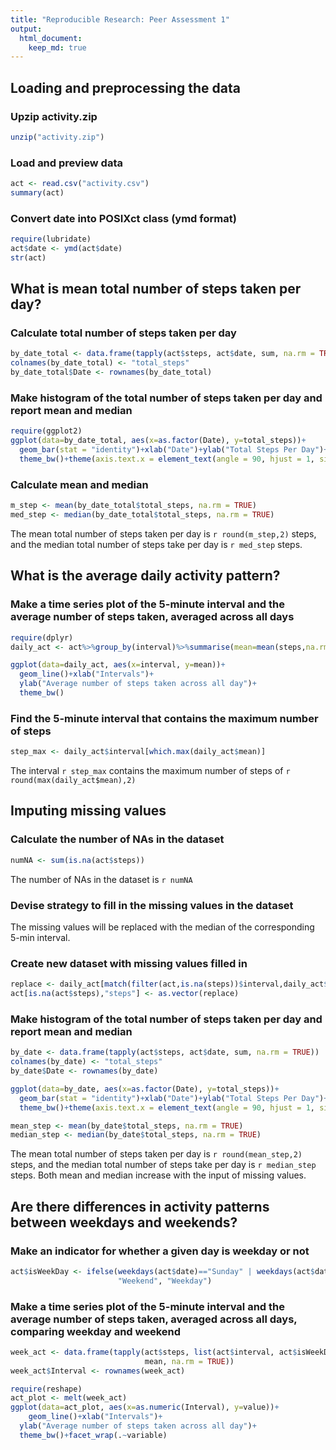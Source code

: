 ```yaml
---
title: "Reproducible Research: Peer Assessment 1"
output: 
  html_document:
    keep_md: true
---
```



## Loading and preprocessing the data
### Upzip activity.zip 

``` r
unzip("activity.zip")

```

### Load and preview data
``` r
act <- read.csv("activity.csv")
summary(act)
```

### Convert date into POSIXct class (ymd format)
```r
require(lubridate)
act$date <- ymd(act$date)
str(act)
```

## What is mean total number of steps taken per day?

### Calculate total number of steps taken per day
``` r
by_date_total <- data.frame(tapply(act$steps, act$date, sum, na.rm = TRUE))
colnames(by_date_total) <- "total_steps"
by_date_total$Date <- rownames(by_date_total)
```

### Make histogram of the total number of steps taken per day and report mean and median
``` r
require(ggplot2)
ggplot(data=by_date_total, aes(x=as.factor(Date), y=total_steps))+
  geom_bar(stat = "identity")+xlab("Date")+ylab("Total Steps Per Day")+
  theme_bw()+theme(axis.text.x = element_text(angle = 90, hjust = 1, size = 9))
```

### Calculate mean and median
```r
m_step <- mean(by_date_total$total_steps, na.rm = TRUE)
med_step <- median(by_date_total$total_steps, na.rm = TRUE)
```
The mean total number of steps taken per day is `r round(m_step,2)` steps, and 
the median total number of steps take per day is `r med_step` steps.

## What is the average daily activity pattern?

### Make a time series plot of the 5-minute interval and the average number of steps taken, averaged across all days
```r
require(dplyr)
daily_act <- act%>%group_by(interval)%>%summarise(mean=mean(steps,na.rm=TRUE))

ggplot(data=daily_act, aes(x=interval, y=mean))+
  geom_line()+xlab("Intervals")+
  ylab("Average number of steps taken across all day")+
  theme_bw()
```

### Find the 5-minute interval that contains the maximum number of steps
```r
step_max <- daily_act$interval[which.max(daily_act$mean)]
```
The interval `r step_max` contains the maximum number of steps of `r round(max(daily_act$mean),2)`

## Imputing missing values

### Calculate the number of NAs in the dataset
```r
numNA <- sum(is.na(act$steps))
```
The number of NAs in the dataset is `r numNA`

### Devise strategy to fill in the missing values in the dataset
The missing values will be replaced with the median of the corresponding 5-min interval.

### Create new dataset with missing values filled in
```r
replace <- daily_act[match(filter(act,is.na(steps))$interval,daily_act$interval),"mean"]
act[is.na(act$steps),"steps"] <- as.vector(replace)
```

### Make histogram of the total number of steps taken per day and report mean and median
``` r
by_date <- data.frame(tapply(act$steps, act$date, sum, na.rm = TRUE))
colnames(by_date) <- "total_steps"
by_date$Date <- rownames(by_date)

ggplot(data=by_date, aes(x=as.factor(Date), y=total_steps))+
  geom_bar(stat = "identity")+xlab("Date")+ylab("Total Steps Per Day")+
  theme_bw()+theme(axis.text.x = element_text(angle = 90, hjust = 1, size = 9))

mean_step <- mean(by_date$total_steps, na.rm = TRUE)
median_step <- median(by_date$total_steps, na.rm = TRUE)
```
The mean total number of steps taken per day is `r round(mean_step,2)` steps, and 
the median total number of steps take per day is `r median_step` steps.
Both mean and median increase with the input of missing values.

## Are there differences in activity patterns between weekdays and weekends?

### Make an indicator for whether a given day is weekday or not
```r
act$isWeekDay <- ifelse(weekdays(act$date)=="Sunday" | weekdays(act$date)=="Saturday",
                        "Weekend", "Weekday")
```

### Make a time series plot of the 5-minute interval and the average number of steps taken, averaged across all days, comparing weekday and weekend
```r
week_act <- data.frame(tapply(act$steps, list(act$interval, act$isWeekDay), 
                              mean, na.rm = TRUE))
week_act$Interval <- rownames(week_act)

require(reshape)
act_plot <- melt(week_act)
ggplot(data=act_plot, aes(x=as.numeric(Interval), y=value))+
    geom_line()+xlab("Intervals")+
  ylab("Average number of steps taken across all day")+
  theme_bw()+facet_wrap(.~variable)
```